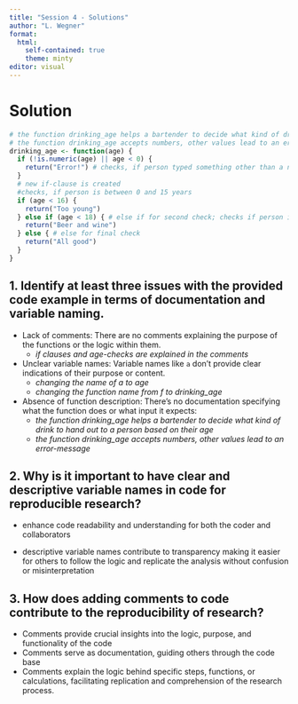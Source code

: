 ---
title: "Session 4 - Solutions"
author: "L. Wegner"
format: 
  html:
    self-contained: true
    theme: minty
editor: visual
---

# Solution

```{r}
# the function drinking_age helps a bartender to decide what kind of drink to hand out to a person based on their age
# the function drinking_age accepts numbers, other values lead to an error-message
drinking_age <- function(age) {
  if (!is.numeric(age) || age < 0) {
    return("Error!") # checks, if person typed something other than a number or has written a negative number
  }
  # new if-clause is created
  #checks, if person is between 0 and 15 years
  if (age < 16) {
    return("Too young")
  } else if (age < 18) { # else if for second check; checks if person is below 18 (so 16 years or 17years since all cases below 16 have already been cought by first-condition)
    return("Beer and wine")
  } else { # else for final check
    return("All good")
  }
}


```

## 1. Identify at least three issues with the provided code example in terms of documentation and variable naming.

-   Lack of comments: There are no comments explaining the purpose of the functions or the logic within them.
    -   *if clauses and age-checks are explained in the comments*
-   Unclear variable names: Variable names like `a` don't provide clear indications of their purpose or content.
    -   *changing the name of a to age*
    -   *changing the function name from f to drinking_age*
-   Absence of function description: There's no documentation specifying what the function does or what input it expects:
    -   *the function drinking_age helps a bartender to decide what kind of drink to hand out to a person based on their age*
    -   *the function drinking_age accepts numbers, other values lead to an error-message*

## 2. Why is it important to have clear and descriptive variable names in code for reproducible research?

-   enhance code readability and understanding for both the coder and collaborators

-   descriptive variable names contribute to transparency making it easier for others to follow the logic and replicate the analysis without confusion or misinterpretation

## 3. How does adding comments to code contribute to the reproducibility of research?

-   Comments provide crucial insights into the logic, purpose, and functionality of the code
-   Comments serve as documentation, guiding others through the code base
-   Comments explain the logic behind specific steps, functions, or calculations, facilitating replication and comprehension of the research process.